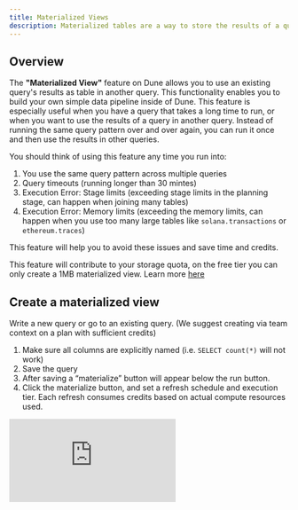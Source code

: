 ```yaml
---
title: Materialized Views
description: Materialized tables are a way to store the results of a query in a table that can be queried like any other table. This is useful when you have a query that takes a long time to run, or when you want to use the results of a query in another query.
---
```


## Overview

The **"Materialized View"** feature on Dune allows you to use an existing query's results as table in another query. This functionality enables you to build your own simple data pipeline inside of Dune. This feature is especially useful when you have a query that takes a long time to run, or when you want to use the results of a query in another query. Instead of running the same query pattern over and over again, you can run it once and then use the results in other queries.

You should think of using this feature any time you run into:

1. You use the same query pattern across multiple queries
2. Query timeouts (running longer than 30 mintes)
3. Execution Error: Stage limits (exceeding stage limits in the planning stage, can happen when joining many tables)
4. Execution Error: Memory limits (exceeding the memory limits, can happen when you use too many large tables like `solana.transactions` or `ethereum.traces`)

This feature will help you to avoid these issues and save time and credits.

<Note>This feature will contribute to your storage quota, on the free tier you can only create a 1MB materialized view. Learn more [here](https://dune.com/pricing)</Note>

## Create a materialized view

Write a new query or go to an existing query. (We suggest creating via team context on a plan with sufficient credits)

1. Make sure all columns are explicitly named (i.e. `SELECT count(*)` will not work)
2. Save the query
3. After saving a “materialize” button will appear below the run button.
4. Click the materialize button, and set a refresh schedule and execution tier. Each refresh consumes credits based on actual compute resources used.

<div
  style={{
    position: "relative",
    paddingBottom: "calc(50% + 2px)",
    height: 0,
  }}
>
  <iframe
    src="https://demo.arcade.software/9vt3Sa85gHqJKkWkpTGU?embed"
    frameBorder={0}
    loading="lazy"
    webkitallowfullscreen=""
    mozallowfullscreen=""
    allowFullScreen=""
    style={{
      position: "absolute",
      top: 0,
      left: 0,
      width: "100%",
      height: "100%",
      colorScheme: "light",
    }}
    title="materialized view creation"
  />
</div>

You can find the example query [here](https://dune.com/queries/3468697), and it can be queried with just:

```sql
SELECT
*
FROM dune.dune.result_staking_rate_daily_mat
```

## Query a materialized view

Wait for a materialized view to finish creation first. It should be roughly similar to the time the query normally takes to execute - maybe a bit longer due to time it takes to write the new table.

Query the materialized view via `dune.<username>.result_<given_name>`.

If your username starts with a number, you'll need to wrap the \<username> in quotes i.e. `dune."21co".result_stablecoin_total_supply_on_ethereum`

When you query a materialized view in another query, it does not rerun the materialized view (unlike [query views](../query-engine/query-a-query.mdx)).

**You can find your matviews either [in the data explorer](https://dune.com/queries?category=materialized_views), or in your library. The table name can always be found on the query if you click into the query and then open the matview settings.**

## Things to keep in mind

- A query result has a 200MB limit in the editor but a materialized view doesn't have storage limits. Even though the results will look truncated in the editor.
- This materialized view refresh schedule is DIFFERENT from the query scheduler. Results from running the query or the normal query scheduler will NOT update the materialized view.
- Plans have total monthly storage limits (for premium plans, it's 50GB, plus it's 15GB, free is 1MB).
- You can delete your materialized in the same dialouge where you created it.
- If your team or account name starts with a number, you'll need to wrap the `name` in quotes i.e. `dune."21co".result_stablecoin_total_supply_on_ethereum`
- There currently is no way to nicely ensure sequential execution of materialized views. If you have a materialized view that depends on another materialized view, you'll need to ensure that the upstream materialized view is updated first. This can be done by setting the refresh schedule to be more frequent than the downstream materialized view.


